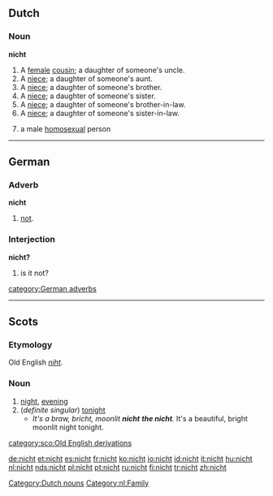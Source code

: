 ==Dutch==

===Noun===
'''nicht'''

# A [[female]] [[cousin]]; a daughter of someone's uncle.
# A [[niece]]; a daughter of someone's aunt.
# A [[niece]]; a daughter of someone's brother.
# A [[niece]]; a daughter of someone's sister.
# A [[niece]]; a daughter of someone's brother-in-law.
# A [[niece]]; a daughter of someone's sister-in-law.
# {{derogatory}} a male [[homosexual]] person

[[Category:Dutch nouns]]
[[Category:nl:Family]]

----

==German==

===Adverb===
'''nicht'''

# [[not]].

===Interjection===
'''nicht?'''

# is it not?

[[category:German adverbs]]

----

==Scots==

===Etymology===
Old English ''[[niht]]''.

===Noun===
{{sco-noun}}

# [[night]], [[evening]]
# (''definite singular'') [[tonight]]
#*''It's a braw, bricht, moonlit '''nicht''' '''the nicht'''.''  It's a beautiful, bright moonlit night tonight.

[[category:sco:Old English derivations]]

[[de:nicht]]
[[et:nicht]]
[[es:nicht]]
[[fr:nicht]]
[[ko:nicht]]
[[io:nicht]]
[[id:nicht]]
[[it:nicht]]
[[hu:nicht]]
[[nl:nicht]]
[[nds:nicht]]
[[pl:nicht]]
[[pt:nicht]]
[[ru:nicht]]
[[fi:nicht]]
[[tr:nicht]]
[[zh:nicht]]
